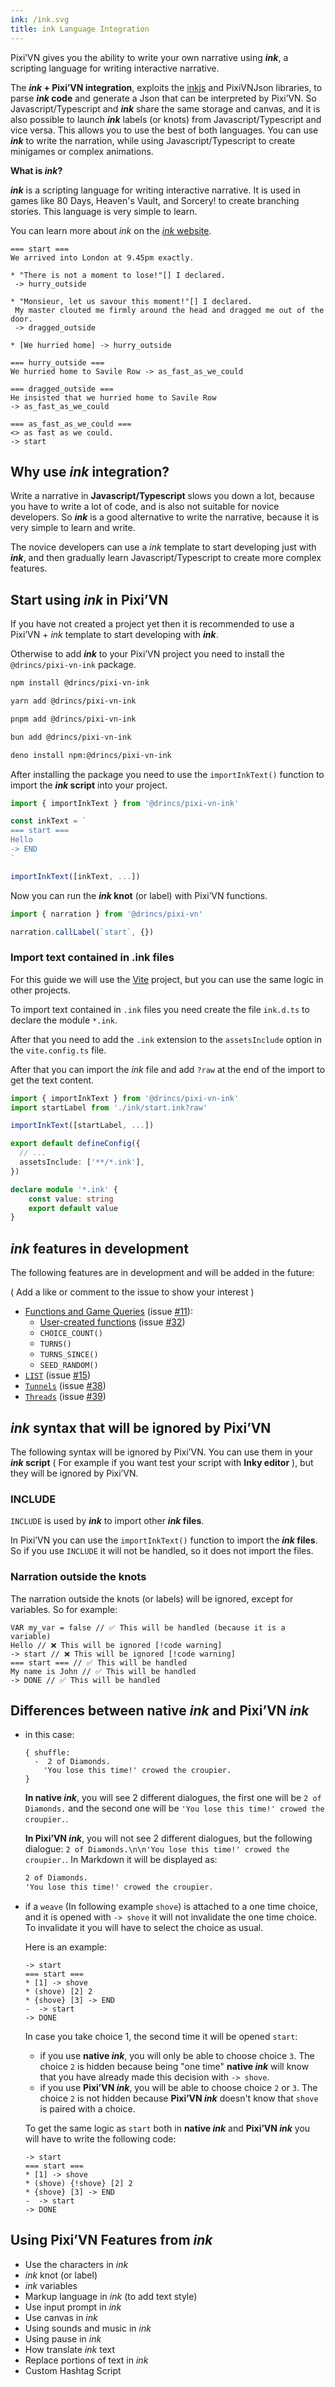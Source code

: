```yaml
---
ink: /ink.svg
title: ink Language Integration
---
```


Pixi’VN gives you the ability to write your own narrative using **_ink_**, a scripting language for writing interactive narrative.

The **_ink_ + Pixi’VN integration**, exploits the [inkjs](https://github.com/inkle/inkjs) and <DynamicLink href="/other-topics/pixi-vn-json">PixiVNJson</DynamicLink> libraries, to parse **_ink_ code** and generate a Json that can be interpreted by Pixi’VN. So Javascript/Typescript and **_ink_** share the same storage and canvas, and it is also possible to launch **_ink_** labels (or knots) from Javascript/Typescript and vice versa. This allows you to use the best of both languages. You can use **_ink_** to write the narration, while using Javascript/Typescript to create minigames or complex animations.

**What is _ink_?**

**_ink_** is a scripting language for writing interactive narrative. It is used in games like 80 Days, Heaven's Vault, and Sorcery! to create branching stories. This language is very simple to learn.

You can learn more about _ink_ on the [_ink_ website](https://www.inklestudios.com/ink/).

```ink title="ink/start.ink"
=== start ===
We arrived into London at 9.45pm exactly.

* "There is not a moment to lose!"[] I declared.
 -> hurry_outside

* "Monsieur, let us savour this moment!"[] I declared.
 My master clouted me firmly around the head and dragged me out of the door.
 -> dragged_outside

* [We hurried home] -> hurry_outside

=== hurry_outside ===
We hurried home to Savile Row -> as_fast_as_we_could

=== dragged_outside ===
He insisted that we hurried home to Savile Row
-> as_fast_as_we_could

=== as_fast_as_we_could ===
<> as fast as we could.
-> start
```

<Sandbox
  template="v4rkdl"
  entry="/src/ink/start.ink"
/>

## Why use _ink_ integration?

Write a narrative in **Javascript/Typescript** slows you down a lot, because you have to write a lot of code, and is also not suitable for novice developers. So **_ink_** is a good alternative to write the narrative, because it is very simple to learn and write.

The novice developers can use a <DynamicLink href="/start#project-initialization">_ink_ template</DynamicLink> to start developing just with **_ink_**, and then gradually learn Javascript/Typescript to create more complex features.

## Start using _ink_ in Pixi’VN

If you have not created a project yet then it is recommended to use a <DynamicLink href="/start#project-initialization">Pixi’VN + _ink_ template</DynamicLink> to start developing with **_ink_**.

Otherwise to add **_ink_** to your Pixi’VN project you need to install the `@drincs/pixi-vn-ink` package.

```sh tab="npm"
npm install @drincs/pixi-vn-ink
```

```sh tab="yarn"
yarn add @drincs/pixi-vn-ink
```

```sh tab="pnpm"
pnpm add @drincs/pixi-vn-ink
```

```sh tab="bun"
bun add @drincs/pixi-vn-ink
```

```sh tab="deno"
deno install npm:@drincs/pixi-vn-ink
```

After installing the package you need to use the `importInkText()` function to import the **_ink_ script** into your project.

```typescript title="main.ts"
import { importInkText } from '@drincs/pixi-vn-ink'

const inkText = `
=== start ===
Hello
-> END
`

importInkText([inkText, ...])
```

Now you can run the **_ink_ knot** (or label) with <DynamicLink href="/start/labels#run-a-label">Pixi’VN functions</DynamicLink>.

```typescript title="main.ts"
import { narration } from '@drincs/pixi-vn'

narration.callLabel(`start`, {})
```

### Import text contained in .ink files

For this guide we will use the [Vite](https://vitejs.dev/) project, but you can use the same logic in other projects.

To import text contained in `.ink` files you need create the file `ink.d.ts` to declare the module `*.ink`.

After that you need to add the `.ink` extension to the `assetsInclude` option in the `vite.config.ts` file.

After that you can import the _ink_ file and add `?raw` at the end of the import to get the text content.

```ts tab="main.ts"
import { importInkText } from '@drincs/pixi-vn-ink'
import startLabel from './ink/start.ink?raw'

importInkText([startLabel, ...])
```

```ts tab="vite.config.ts"
export default defineConfig({
  // ...
  assetsInclude: ['**/*.ink'],
})
```

```ts tab="ink.d.ts"
declare module '*.ink' {
    const value: string
    export default value
}
```

## _ink_ features in development

The following features are in development and will be added in the future:

( Add a like or comment to the issue to show your interest )

- [Functions and Game Queries](https://github.com/inkle/ink/blob/master/Documentation/WritingWithInk#9-game-queries-and-functions) (issue [#11](https://github.com/DRincs-Productions/pixi-vn-ink/issues/11)):
  - [User-created functions](https://github.com/inkle/ink/blob/master/Documentation/WritingWithInk#5-functions) (issue [#32](https://github.com/DRincs-Productions/pixi-vn-ink/issues/32))
  - `CHOICE_COUNT()`
  - `TURNS()`
  - `TURNS_SINCE()`
  - `SEED_RANDOM()`
- [`LIST`](https://github.com/inkle/ink/blob/master/Documentation/WritingWithInk#1-basic-lists) (issue [#15](https://github.com/DRincs-Productions/pixi-vn-ink/issues/15))
- [`Tunnels`](https://github.com/inkle/ink/blob/master/Documentation/WritingWithInk#1-tunnels) (issue [#38](https://github.com/DRincs-Productions/pixi-vn-ink/issues/38))
- [`Threads`](https://github.com/inkle/ink/blob/master/Documentation/WritingWithInk#2-threads) (issue [#39](https://github.com/DRincs-Productions/pixi-vn-ink/issues/39))

## _ink_ syntax that will be ignored by Pixi’VN

The following syntax will be ignored by Pixi’VN. You can use them in your **_ink_ script** ( For example if you want test your script with **Inky editor** ), but they will be ignored by Pixi’VN.

### INCLUDE

`INCLUDE` is used by **_ink_** to import other **_ink_ files**.

In Pixi’VN you can use the `importInkText()` function to import the **_ink_ files**. So if you use `INCLUDE` it will not be handled, so it does not import the files.

### Narration outside the knots

The narration outside the knots (or labels) will be ignored, except for variables. So for example:

```ink title="ink"
VAR my_var = false // ✅ This will be handled (because it is a variable)
Hello // ❌ This will be ignored [!code warning]
-> start // ❌ This will be ignored [!code warning]
=== start === // ✅ This will be handled
My name is John // ✅ This will be handled
-> DONE // ✅ This will be handled
```

## Differences between native _ink_ and Pixi’VN _ink_

- in this case:

  ```ink title="ink"
  { shuffle:
    -  2 of Diamonds.
      'You lose this time!' crowed the croupier.
  }
  ```

    **In native _ink_**, you will see 2 different dialogues, the first one will be `2 of Diamonds.` and the second one will be `'You lose this time!' crowed the croupier.`.

    **In Pixi’VN _ink_**, you will not see 2 different dialogues, but the following dialogue: `2 of Diamonds.\n\n'You lose this time!' crowed the croupier.`. In <DynamicLink href="/ink/ink-markup#markdown-on-ink">Markdown</DynamicLink> it will be displayed as:

  ```txt
  2 of Diamonds.
  'You lose this time!' crowed the croupier.
  ```

- if a `weave` (In following example `shove`) is attached to a one time choice, and it is opened with `-> shove` it will not invalidate the one time choice. To invalidate it you will have to select the choice as usual.

    Here is an example:

  ```ink title="ink"
  -> start
  === start ===
  * [1] -> shove
  * (shove) [2] 2
  * {shove} [3] -> END
  -  -> start
  -> DONE
  ```

    In case you take choice 1, the second time it will be opened `start`:

  - if you use **native _ink_**, you will only be able to choose choice `3`. The choice `2` is hidden because being "one time" **native _ink_** will know that you have already made this decision with `-> shove`.
  - if you use **Pixi’VN _ink_**, you will be able to choose choice `2` or `3`. The choice `2` is not hidden because **Pixi’VN _ink_** doesn't know that `shove` is paired with a choice.

  To get the same logic as `start` both in **native _ink_** and **Pixi’VN _ink_** you will have to write the following code:

  ```ink title="ink"
  -> start
  === start ===
  * [1] -> shove
  * (shove) {!shove} [2] 2
  * {shove} [3] -> END
  -  -> start
  -> DONE
  ```

## Using Pixi’VN Features from _ink_

- <DynamicLink href="/ink/ink-character">Use the characters in *ink*</DynamicLink>
- <DynamicLink href="/ink/ink-label">*ink* knot (or label)</DynamicLink>
- <DynamicLink href="/ink/ink-variables">*ink* variables</DynamicLink>
- <DynamicLink href="/ink/ink-markup">Markup language in *ink* (to add text style)</DynamicLink>
- <DynamicLink href="/ink/ink-input">Use input prompt in *ink*</DynamicLink>
- <DynamicLink href="/ink/ink-canvas">Use canvas in *ink*</DynamicLink>
- <DynamicLink href="/ink/ink-sound">Using sounds and music in *ink*</DynamicLink>
- <DynamicLink href="/ink/ink-pause">Using pause in *ink*</DynamicLink>
- <DynamicLink href="/ink/ink-translate">How translate *ink* text</DynamicLink>
- <DynamicLink href="/ink/ink-replacement">Replace portions of text in *ink*</DynamicLink>
- <DynamicLink href="/ink/ink-hashtag">Custom Hashtag Script</DynamicLink>
